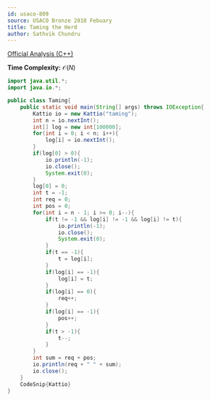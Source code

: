```yaml
---
id: usaco-809
source: USACO Bronze 2018 Febuary
title: Taming the Herd
author: Sathvik Chundru
---
```


[Official Analysis (C++)](http://www.usaco.org/current/data/sol_taming_bronze_feb18.html)

**Time Complexity:** $\mathcal{O}(N)$

<LanguageSection>

<JavaSection>
	
```java
import java.util.*;
import java.io.*;

public class Taming{
	public static void main(String[] args) throws IOException{
		Kattio io = new Kattio("taming");
		int n = io.nextInt();
		int[] log = new int[100000];
		for(int i = 0; i < n; i++){
			log[i] = io.nextInt();
		}
		if(log[0] > 0){
			io.println(-1);
			io.close();
			System.exit(0);
		}
		log[0] = 0;
		int t = -1;
		int req = 0;
		int pos = 0;
		for(int i = n - 1; i >= 0; i--){
			if(t != -1 && log[i] != -1 && log[i] != t){
				io.println(-1);
				io.close();
				System.exit(0);
			}
			if(t == -1){
				t = log[i];
			}
			if(log[i] == -1){
				log[i] = t;
			}
			if(log[i] == 0){
				req++;
			}
			if(log[i] == -1){
				pos++;
			}
			if(t > -1){
				t--;
			}
		}
		int sum = req + pos;
		io.println(req + " " + sum);
		io.close();
	}
	CodeSnip{Kattio}
}
```
				 
</JavaSection>

</LanguageSection>
